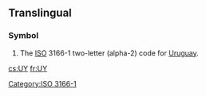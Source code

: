 {{also|uy|.uy|üy}}
==Translingual==

===Symbol===
{{head|mul|symbol}}
# The [[ISO]] 3166-1 two-letter (alpha-2) code for [[Uruguay]].

[[Category:ISO 3166-1]]

[[cs:UY]]
[[fr:UY]]
